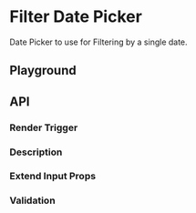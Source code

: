 
<Meta of={FilterDPStories} />

# Filter Date Picker

<ResourceLinks
  sourceCode="https://github.com/cultureamp/kaizen-design-system/tree/main/packages/components/src/FilterDatePicker"
  figma="https://www.figma.com/file/ZRfnoNUXbGZv4eVWLbF4Az/%F0%9F%96%BC%EF%B8%8F-Component-Gallery?node-id=2349%3A110993&t=gzsKluk8LiOX3jCF-1"
  designGuidelines="https://cultureamp.atlassian.net/wiki/spaces/DesignSystem/pages/3082093959/Filters"
  className="!mb-8"
/>

<KaioNotification />

Date Picker to use for Filtering by a single date.

<Installation
  installCommand="yarn add @kaizen/components"
  importStatement='import { FilterDatePicker } from "@kaizen/components"'
/>

## Playground
<NoClipCanvas of={FilterDPStories.Playground} />
<Controls of={FilterDPStories.Playground} />

## API

### Render Trigger
<Description of={FilterDPStories.RenderTrigger} />
<NoClipCanvas of={FilterDPStories.RenderTrigger} />

### Description
<Description of={FilterDPStories.Description} />
<NoClipCanvas of={FilterDPStories.Description} />

### Extend Input Props
<Description of={FilterDPStories.ExtendInputProps} />
<NoClipCanvas of={FilterDPStories.ExtendInputProps} />

### Validation
<Description of={FilterDPStories.Validation} />
<NoClipCanvas of={FilterDPStories.Validation} />
